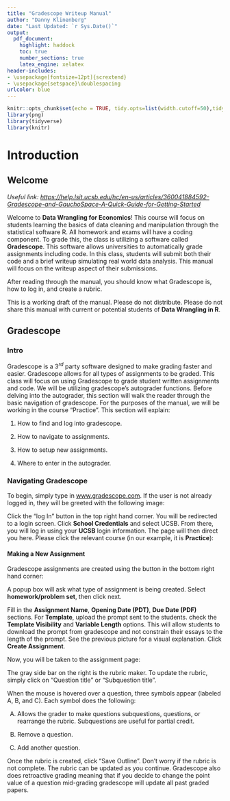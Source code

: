 ```yaml
---
title: "Gradescope Writeup Manual"
author: "Danny Klinenberg"
date: "Last Updated: `r Sys.Date()`"
output: 
  pdf_document:
    highlight: haddock
    toc: true
    number_sections: true
    latex_engine: xelatex
header-includes:
- \usepackage[fontsize=12pt]{scrextend}
- \usepackage{setspace}\doublespacing
urlcolor: blue
---
```


```r
knitr::opts_chunk$set(echo = TRUE, tidy.opts=list(width.cutoff=50),tidy=TRUE)
library(png)
library(tidyverse)
library(knitr)
```

\newpage

# Introduction

## Welcome

*Useful link: <https://help.lsit.ucsb.edu/hc/en-us/articles/360041884592-Gradescope-and-GauchoSpace-A-Quick-Guide-for-Getting-Started>*

Welcome to **Data Wrangling for Economics**! This course will focus on students learning the basics of data cleaning and manipulation through the statistical software R. All homework and exams will have a coding component. To grade this, the class is utilizing a software called **Gradescope**. This software allows universities to automatically grade assignments including code. In this class, students will submit both their code and a brief writeup simulating real world data analysis. This manual will focus on the writeup aspect of their submissions.

After reading through the manual, you should know what Gradescope is, how to log in, and create a rubric.

This is a working draft of the manual. Please do not distribute. Please do not share this manual with current or potential students of **Data Wrangling in R**.

## Gradescope

### Intro

Gradescope is a $3^{rd}$ party software designed to make grading faster and easier. Gradescope allows for all types of assignments to be graded. This class will focus on using Gradescope to grade student written assignments and code. We will be utilizing gradescope's autograder functions. Before delving into the autograder, this section will walk the reader through the basic navigation of gradescope. For the purposes of the manual, we will be working in the course "Practice". This section will explain:

(1) How to find and log into gradescope.

(2) How to navigate to assignments.

(3) How to setup new assignments.

(4) Where to enter in the autograder.

### Navigating Gradescope

To begin, simply type in [www.gradescope.com](https://www.gradescope.com/). If the user is not already logged in, they will be greeted with the following image:

\begin{center}
\frame{\includegraphics[width=5in]{pictures/gradescopeintro.png} }
\end{center}

Click the "log In" button in the top right hand corner. You will be redirected to a login screen. Click **School Credentials** and select UCSB. From there, you will log in using your **UCSB** login information. The page will then direct you here. Please click the relevant course (in our example, it is **Practice**):

\begin{center}
\frame{\includegraphics[width=5in]{pictures/gradescopeintro2.png} }
\end{center}

#### Making a New Assignment

Gradescope assignments are created using the button in the bottom right hand corner:

\begin{center}
\frame{\includegraphics[width=5in]{pictures/gradescopeinto3.png} }
\end{center}

A popup box will ask what type of assignment is being created. Select **homework/problem set**, then click next.

\begin{center}
\frame{\includegraphics[width=5in]{pictures/gradescopeintro4.png} }
\end{center}

Fill in the **Assignment Name**, **Opening Date (PDT)**, **Due Date (PDF)** sections. For **Template**, upload the prompt sent to the students.  check the **Template Visibility** and **Variable Length** options. This will allow students to download the prompt from gradescope and not constrain their essays to the length of the prompt. See the previous picture for a visual explanation. Click **Create Assignment**.

Now, you will be taken to the assignment page:

\begin{center}
\frame{\includegraphics[width=7in]{pictures/gradescopeintro5.png} }
\end{center}

The gray side bar on the right is the rubric maker. To update the rubric, simply click on "Question title" or "Subquestion title". 

When the mouse is hovered over a question, three symbols appear (labeled A, B, and C). Each symbol does the following:

A) Allows the grader to make questions subquestions, questions, or rearrange the rubric. Subquestions are useful for partial credit.

B) Remove a question.

C) Add another question.

Once the rubric is created, click "Save Outline". Don't worry if the rubric is not complete. The rubric can be updated as you continue. Gradescope also does retroactive grading meaning that if you decide to change the point value of a question mid-grading gradescope will update all past graded papers.
